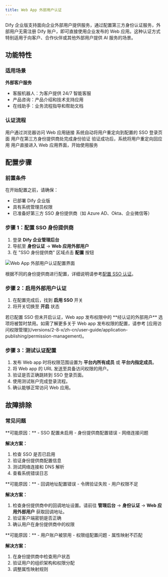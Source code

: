```yaml
---
title: Web App 外部用户认证
---
```


Dify 企业版支持面向企业外部用户提供服务，通过配置第三方身份认证服务，外部用户无需注册 Dify 账户，即可直接使用企业发布的 Web 应用。这种认证方式特别适用于向客户、合作伙伴或其他外部用户提供 AI 服务的场景。

## 功能特性

### 适用场景

**外部客户服务**
- 客服机器人：为客户提供 24/7 智能客服
- 产品咨询：产品介绍和技术支持应用
- 在线助手：业务流程指导和帮助文档

### 认证流程

<Steps>
  <Step title="用户访问">
    用户通过浏览器访问 Web 应用链接
  </Step>
  <Step title="自动跳转">
    系统自动将用户重定向到配置的 SSO 登录页面
  </Step>
  <Step title="身份验证">
    用户在第三方身份提供商处完成身份验证
  </Step>
  <Step title="授权回调">
    验证成功后，系统将用户重定向回应用
  </Step>
  <Step title="开始使用">
    用户直接进入 Web 应用界面，开始使用服务
  </Step>
</Steps>

## 配置步骤

### 前置条件

在开始配置之前，请确保：
- 已部署 Dify 企业版
- 具有系统管理员权限
- 已准备好第三方 SSO 身份提供商（如 Azure AD、Okta、企业微信等）

### 步骤 1：配置 SSO 身份提供商

1. 登录 **Dify 企业管理后台**
2. 导航至 **身份认证** → **Web 应用外部用户**
3. 在 "SSO 身份提供商" 区域点击 **配置** 按钮

<Frame>
  <img src="https://assets-docs.dify.ai/2025/06/b63d4200784dfde5ff981b61d333cefa.png" alt="Web App 外部用户认证配置界面" />
</Frame>

根据不同的身份提供商进行配置，详细说明请参考[配置 SSO 认证](/zh-cn/administrator-guide/sso/introduction)。

### 步骤 2：启用外部用户认证

1. 在配置完成后，找到 **启用 SSO** 开关
2. 将开关切换至 **开启** 状态

<Info>
  若已配置 SSO 但未开启认证，Web app 发布权限中的 **经认证的外部用户** 选项将被暂时禁用。如需了解更多关于 Web app 发布权限的配置，请参考 [应用访问权限管理](/versions/2-8-x/zh-cn/user-guide/application-publishing/permission-management)。
</Info>

### 步骤 3：测试认证配置

1. 发布 Web app 时将权限范围设置为 **平台内所有成员** 或 **平台内指定成员**。
2. 将 Web app 的 URL 发送至具备访问权限的用户。
3. 验证是否正确跳转到 SSO 登录页面。
4. 使用测试账户完成登录流程。
5. 确认能够正常访问 Web 应用。

## 故障排除

### 常见问题

<Accordion title="无法跳转到 SSO 登录页面">
**可能原因：**
- SSO 配置未启用
- 身份提供商配置错误
- 网络连接问题

**解决方案：**
1. 检查 SSO 是否已启用
2. 验证身份提供商配置信息
3. 测试网络连接和 DNS 解析
4. 查看系统错误日志
</Accordion>

<Accordion title="SSO 登录后无法返回 Web 应用">
**可能原因：**
- 回调地址配置错误
- 令牌验证失败
- 用户权限不足

**解决方案：**
1. 检查身份提供商中的回调地址设置。请前往 **管理后台** → **身份认证** → **Web 应用外部用户** 获取回调地址。
2. 验证客户端密钥是否正确
3. 确认用户在身份提供商中的权限
</Accordion>

<Accordion title="部分用户无法通过 SSO 认证">
**可能原因：**
- 用户账户被禁用
- 权限组配置问题
- 属性映射不匹配

**解决方案：**
1. 在身份提供商中检查用户状态
2. 验证用户的组织架构和权限分配
3. 调整属性映射规则
</Accordion>
